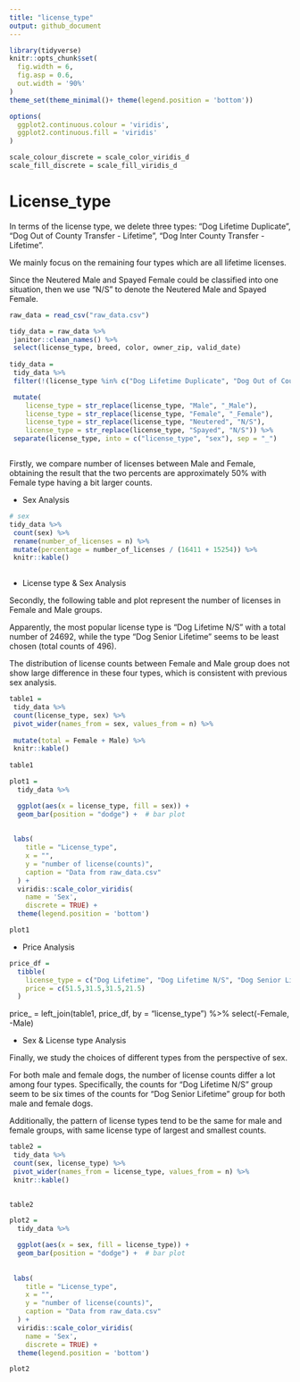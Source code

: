 ```yaml
---
title: "license_type"
output: github_document
---
```


```r
library(tidyverse)
knitr::opts_chunk$set(
  fig.width = 6,
  fig.asp = 0.6,
  out.width = '90%'
)
theme_set(theme_minimal()+ theme(legend.position = 'bottom'))

options(
  ggplot2.continuous.colour = 'viridis',
  ggplot2.continuous.fill = 'viridis'
)

scale_colour_discrete = scale_color_viridis_d
scale_fill_discrete = scale_fill_viridis_d
```

# License_type

In terms of the license type, we delete three types: "Dog Lifetime Duplicate", "Dog Out of County Transfer - Lifetime", "Dog Inter County Transfer - Lifetime". 

We mainly focus on the remaining four types which are all lifetime licenses.

Since the Neutered Male and Spayed Female could be classified into one situation, then we use "N/S" to denote the Neutered Male and Spayed Female.


```r

raw_data = read_csv("raw_data.csv")

tidy_data = raw_data %>% 
 janitor::clean_names() %>% 
 select(license_type, breed, color, owner_zip, valid_date)
 
tidy_data = 
 tidy_data %>% 
 filter(!(license_type %in% c("Dog Lifetime Duplicate", "Dog Out of County Transfer - Lifetime", "Dog Inter County Transfer - Lifetime"))) %>% 

 mutate(
    license_type = str_replace(license_type, "Male", "_Male"),
    license_type = str_replace(license_type, "Female", "_Female"),
    license_type = str_replace(license_type, "Neutered", "N/S"),
    license_type = str_replace(license_type, "Spayed", "N/S")) %>% 
 separate(license_type, into = c("license_type", "sex"), sep = "_")



```


Firstly, we compare number of licenses between Male and Female, obtaining the result that the two percents are approximately 50% with Female type having a bit larger counts.

* Sex Analysis

```r
# sex 
tidy_data %>% 
 count(sex) %>% 
 rename(number_of_licenses = n) %>% 
 mutate(percentage = number_of_licenses / (16411 + 15254)) %>% 
 knitr::kable()
 
```

* License type & Sex Analysis

Secondly, the following table and plot represent the number of licenses in Female and Male groups.

Apparently, the most popular license type is "Dog Lifetime N/S" with a total number of 24692, while the type "Dog Senior Lifetime" seems to be least chosen (total counts of 496).

The distribution of license counts between Female and Male group does not show large difference in these four types, which is consistent with previous sex analysis.

```r
table1 = 
 tidy_data %>% 
 count(license_type, sex) %>% 
 pivot_wider(names_from = sex, values_from = n) %>% 
  
 mutate(total = Female + Male) %>% 
 knitr::kable()
 
table1
```



```r
plot1 = 
  tidy_data %>% 

  ggplot(aes(x = license_type, fill = sex)) +
  geom_bar(position = "dodge") +  # bar plot
 
 
 labs(
    title = "License_type",
    x = "",
    y = "number of license(counts)",
    caption = "Data from raw_data.csv"
  ) + 
  viridis::scale_color_viridis(
    name = 'Sex',
    discrete = TRUE) +
  theme(legend.position = 'bottom')

plot1
```


* Price Analysis



```r
price_df = 
  tibble(
    license_type = c("Dog Lifetime", "Dog Lifetime N/S", "Dog Senior Lifetime", "Dog Senior Lifetime N/S"),
    price = c(51.5,31.5,31.5,21.5)
  )


```

price_ = 
  left_join(table1, price_df, by = "license_type") %>% 
  select(-Female, -Male) 
  
  
  
  
  
  

* Sex & License type Analysis

Finally, we study the choices of different types from the perspective of sex. 

For both male and female dogs, the number of license counts differ a lot among four types. Specifically, the counts for "Dog Lifetime N/S" group seem to be six times of the counts for "Dog Senior Lifetime" group for both male and female dogs. 

Additionally, the pattern of license types tend to be the same for male and female groups, with same license type of largest and smallest counts.


```r
table2 = 
 tidy_data %>% 
 count(sex, license_type) %>% 
 pivot_wider(names_from = license_type, values_from = n) %>% 
 knitr::kable()
  

table2

```




```r
plot2 = 
  tidy_data %>% 

  ggplot(aes(x = sex, fill = license_type)) +
  geom_bar(position = "dodge") +  # bar plot
 
 
 labs(
    title = "License_type",
    x = "",
    y = "number of license(counts)",
    caption = "Data from raw_data.csv"
  ) + 
  viridis::scale_color_viridis(
    name = 'Sex',
    discrete = TRUE) +
  theme(legend.position = 'bottom')

plot2
```




